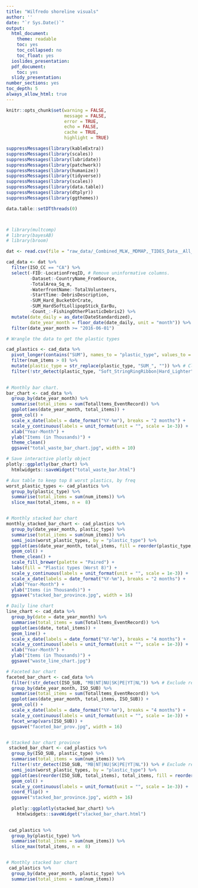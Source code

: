 ```yaml
---
title: "Wilfredo shoreline visuals"
author: ''
date: "`r Sys.Date()`"
output:
  html_document:
    theme: readable
    toc: yes
    toc_collapsed: no
    toc_float: yes
  ioslides_presentation:
  pdf_document:
    toc: yes
  slidy_presentation:
number_sections: yes
toc_depth: 5
always_allow_html: true
---
```

```r
knitr::opts_chunk$set(warning = FALSE,
                      message = FALSE,
                      error = TRUE,
                      echo = FALSE,
                      cache = TRUE,
                      highlight = TRUE)
```

```r
suppressMessages(library(kableExtra))
suppressMessages(library(scales))
suppressMessages(library(lubridate))
suppressMessages(library(patchwork))
suppressMessages(library(humanize))
suppressMessages(library(tidyverse))
suppressMessages(library(scales))
suppressMessages(library(data.table))
suppressMessages(library(dtplyr))
suppressMessages(library(ggthemes))

data.table::setDTthreads(0)



# library(multcomp)
# library(bayesAB)
# library(broom)
```

```r
dat <- read.csv(file = "raw_data/_Combined_MLW,_MDMAP,_TIDES_Data__All_Points,_2015-2018.csv", stringsAsFactors = F)

cad_data <- dat %>% 
  filter(ISO_CC == "CA") %>% 
  select(-FID:-LocationFreqID, # Remove uninformative columns.
         -Dataset:-CountryName_FromSource,
         -TotalArea_Sq_m,
         -WaterfrontName:-TotalVolunteers,
         -StartTime:-DebrisDescription,
         -SUM_Hard_BucketOrCrate,
         -SUM_HardSoftLollipopStick_EarBu,
         -Count_:-FishingOtherPlasticDebris2) %>% 
  mutate(date_daily = as_date(DateStandardized), 
         date_year_month = floor_date(date_daily, unit = "month")) %>% # Create year-month field.
  filter(date_year_month >= "2016-06-01")

# Wrangle the data to get the plastic types

cad_plastics <- cad_data %>% 
  pivot_longer(contains("SUM"), names_to = "plastic_type", values_to = "num_items") %>% # Where the magic happens.
  filter(num_items > 0) %>% 
  mutate(plastic_type = str_replace(plastic_type, "SUM_", "")) %>% # Clean the names a bit.
  filter(!str_detect(plastic_type, "Soft_StringRingRibbon|Hard_Lighter")) # Clean up the visuals by removing low freq types.
  
```

```r
# Monthly bar chart.
bar_chart <- cad_data %>% 
  group_by(date_year_month) %>% 
  summarise(total_items = sum(Totalltems_EventRecord)) %>% 
  ggplot(aes(date_year_month, total_items)) +
  geom_col() +
  scale_x_date(labels = date_format("%Y-%m"), breaks = "2 months") +
  scale_y_continuous(labels = unit_format(unit = "", scale = 1e-3)) +
  xlab("Year-Month") + 
  ylab("Items (in Thousands)") +
  theme_clean()
  ggsave("total_waste_bar_chart.jpg", width = 10)

# Save interactive plotly object
plotly::ggplotly(bar_chart) %>% 
  htmlwidgets::saveWidget("total_waste_bar.html")

# Aux table to keep top 8 worst plastics, by freq
worst_plastic_types <- cad_plastics %>% 
  group_by(plastic_type) %>% 
  summarise(total_items = sum(num_items)) %>% 
  slice_max(total_items, n =  8)


# Monthly stacked bar chart 
monthly_stacked_bar_chart <- cad_plastics %>% 
  group_by(date_year_month, plastic_type) %>% 
  summarise(total_items = sum(num_items)) %>%
  semi_join(worst_plastic_types, by = "plastic_type") %>% 
  ggplot(aes(date_year_month, total_items, fill = reorder(plastic_type, -total_items))) +
  geom_col() +
  theme_clean() + 
  scale_fill_brewer(palette = "Paired") +
  labs(fill = "Plastic types (Worst 8)") +
  scale_y_continuous(labels = unit_format(unit = "", scale = 1e-3)) +
  scale_x_date(labels = date_format("%Y-%m"), breaks = "2 months") +
  xlab("Year-Month") + 
  ylab("Items (in Thousands)") +
  ggsave("stacked_bar_province.jpg", width = 16)

# Daily line chart
line_chart <- cad_data %>% 
  group_by(date = date_year_month) %>%  
  summarise(total_items = sum(Totalltems_EventRecord)) %>% 
  ggplot(aes(date, total_items)) +
  geom_line() +
  scale_x_date(labels = date_format("%Y-%m"), breaks = "4 months") +
  scale_y_continuous(labels = unit_format(unit = "", scale = 1e-3)) +
  xlab("Year-Month") + 
  ylab("Items (in Thousands)") + 
  ggsave("waste_line_chart.jpg")

# Faceted bar chart
faceted_bar_chart <- cad_data %>% 
  filter(!str_detect(ISO_SUB, "MB|NT|NU|SK|PE|YT|NL")) %>% # Exclude regions w/o major data points. Feel free to uncomment.
  group_by(date_year_month, ISO_SUB) %>% 
  summarise(total_items = sum(Totalltems_EventRecord)) %>% 
  ggplot(aes(date_year_month, total_items, ISO_SUB)) +
  geom_col() +
  scale_x_date(labels = date_format("%Y-%m"), breaks = "4 months") +
  scale_y_continuous(labels = unit_format(unit = "", scale = 1e-3)) +
  facet_wrap(vars(ISO_SUB)) + 
  ggsave("faceted_bar_prov.jpg", width = 16)


# Stacked bar chart province
 stacked_bar_chart <- cad_plastics %>% 
  group_by(ISO_SUB, plastic_type) %>% 
  summarise(total_items = sum(num_items)) %>% 
  filter(!str_detect(ISO_SUB, "MB|NT|NU|SK|PE|YT|NL")) %>% # Exclude regions w/o major data points. Feel free to uncomment.
  semi_join(worst_plastic_types, by = "plastic_type") %>% 
  ggplot(aes(reorder(ISO_SUB, total_items), total_items, fill = reorder(plastic_type, -total_items))) +
  geom_col() +
  scale_y_continuous(labels = unit_format(unit = "", scale = 1e-3)) +
  coord_flip() +
  ggsave("stacked_bar_province.jpg", width = 16)
 
  plotly::ggplotly(stacked_bar_chart) %>% 
    htmlwidgets::saveWidget("stacked_bar_chart.html")
  
```


```r

 cad_plastics %>% 
  group_by(plastic_type) %>% 
  summarise(total_items = sum(num_items)) %>% 
  slice_max(total_items, n =  8)


# Monthly stacked bar chart 
 cad_plastics %>% 
  group_by(date_year_month, plastic_type) %>% 
  summarise(total_items = sum(num_items)) 
```


